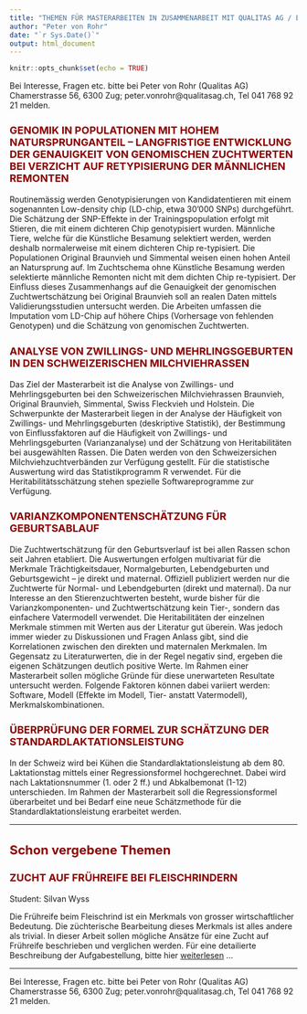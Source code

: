 ```yaml
---
title: "THEMEN FÜR MASTERARBEITEN IN ZUSAMMENARBEIT MIT QUALITAS AG / ETHZ"
author: "Peter von Rohr"
date: "`r Sys.Date()`"
output: html_document
---
```


```r
knitr::opts_chunk$set(echo = TRUE)
```

<style type="text/css">
h1.title {
  font-size: 32px;
  color: Black;
}
h1 { /* Header 1 */
  font-size: 28px;
  color: DarkRed;
}
h2 { /* Header 2 */
    font-size: 22px;
  color: DarkRed;
}
h3 { /* Header 3 */
  font-size: 18px;
  color: DarkRed;
}
</style>

Bei Interesse, Fragen etc. bitte bei Peter von Rohr (Qualitas AG) Chamerstrasse 56, 6300 Zug; peter.vonrohr@qualitasag.ch, Tel 041 768 92 21 melden.



### GENOMIK IN POPULATIONEN MIT HOHEM NATURSPRUNGANTEIL – LANGFRISTIGE ENTWICKLUNG DER GENAUIGKEIT VON GENOMISCHEN ZUCHTWERTEN BEI VERZICHT AUF RETYPISIERUNG DER MÄNNLICHEN REMONTEN {#project_header .emphasized}

Routinemässig werden Genotypisierungen von Kandidatentieren mit einem sogenannten Low-density chip (LD-chip, etwa 30'000 SNPs) durchgeführt. Die Schätzung der SNP-Effekte in der Trainingspopulation erfolgt mit Stieren, die mit einem dichteren Chip genotypisiert wurden. Männliche Tiere, welche für die Künstliche Besamung selektiert werden, werden deshalb normalerweise mit einem dichteren Chip re-typisiert. Die Populationen Original Braunvieh und Simmental weisen einen hohen Anteil an Natursprung auf. Im Zuchtschema ohne Künstliche Besamung werden selektierte männliche Remonten nicht mit dem dichten Chip re-typisiert. Der Einfluss dieses Zusammenhangs auf die Genauigkeit der genomischen Zuchtwertschätzung bei Original Braunvieh soll an realen Daten mittels Validierungsstudien untersucht werden. Die Arbeiten umfassen die Imputation vom LD-Chip auf höhere Chips (Vorhersage von fehlenden Genotypen) und die Schätzung von genomischen Zuchtwerten.


### ANALYSE VON ZWILLINGS- UND MEHRLINGSGEBURTEN IN DEN SCHWEIZERISCHEN MILCHVIEHRASSEN

Das Ziel der Masterarbeit ist die Analyse von Zwillings- und Mehrlingsgeburten bei den Schweizerischen Milchviehrassen Braunvieh, Original Braunvieh, Simmental, Swiss Fleckvieh und Holstein. Die Schwerpunkte der Masterarbeit liegen in der Analyse der Häufigkeit von Zwillings- und Mehrlingsgeburten (deskriptive Statistik), der Bestimmung von Einflussfaktoren auf die Häufigkeit von Zwillings- und Mehrlingsgeburten (Varianzanalyse) und der Schätzung von Heritabilitäten bei ausgewählten Rassen. Die Daten werden von den Schweizersichen Milchviehzuchtverbänden zur Verfügung gestellt. Für die statistische Auswertung wird das Statistikprogramm R verwendet. Für die Heritabilitätsschätzung stehen spezielle Softwareprogramme zur Verfügung.


### VARIANZKOMPONENTENSCHÄTZUNG FÜR GEBURTSABLAUF

Die Zuchtwertschätzung für den Geburtsverlauf ist bei allen Rassen schon seit Jahren etabliert. Die Auswertungen erfolgen multivariat für die Merkmale Trächtigkeitsdauer, Normalgeburten, Lebendgeburten und Geburtsgewicht – je direkt und maternal. Offiziell publiziert werden nur die Zuchtwerte für Normal- und Lebendgeburten (direkt und maternal). Da nur Interesse an den Stierenzuchtwerten besteht, wurde bisher für die Varianzkomponenten- und Zuchtwertschätzung kein Tier-, sondern das einfachere Vatermodell verwendet.
Die Heritabilitäten der einzelnen Merkmale stimmen mit Werten aus der Literatur gut überein. Was jedoch immer wieder zu Diskussionen und Fragen Anlass gibt, sind die Korrelationen zwischen den direkten und maternalen Merkmalen. Im Gegensatz zu Literaturwerten, die in der Regel negativ sind, ergeben die eigenen Schätzungen deutlich positive Werte. Im Rahmen einer Masterarbeit sollen mögliche Gründe für diese unerwarteten Resultate untersucht werden. Folgende Faktoren können dabei variiert werden: Software, Modell (Effekte im Modell, Tier- anstatt Vatermodell), Merkmalskombinationen.


### ÜBERPRÜFUNG DER FORMEL ZUR SCHÄTZUNG DER STANDARDLAKTATIONSLEISTUNG

In der Schweiz wird bei Kühen die Standardlaktationsleistung ab dem 80. Laktationstag mittels einer Regressionsformel hochgerechnet. Dabei wird nach Laktationsnummer (1. oder 2 ff.) und Abkalbemonat (1-12) unterschieden. Im Rahmen der Masterarbeit soll die Regressionsformel überarbeitet und bei Bedarf eine neue Schätzmethode für die Standardlaktationsleistung erarbeitet werden.

--- 

## Schon vergebene Themen

### ZUCHT AUF FRÜHREIFE BEI FLEISCHRINDERN {#project_header .emphasized}
Student: Silvan Wyss

Die Frühreife beim Fleischrind ist ein Merkmals von grosser wirtschaftlicher Bedeutung. Die züchterische Bearbeitung dieses Merkmals ist alles andere als trivial. In dieser Arbeit sollen mögliche Ansätze für eine Zucht auf Frühreife beschrieben und verglichen werden. Für eine detailierte Beschreibung der Aufgabestellung, bitte hier [weiterlesen](20180321_FruehreifeFleischrind.html) ... 


---

Bei Interesse, Fragen etc. bitte bei Peter von Rohr (Qualitas AG) Chamerstrasse 56, 6300 Zug; peter.vonrohr@qualitasag.ch, Tel 041 768 92 21 melden. 

